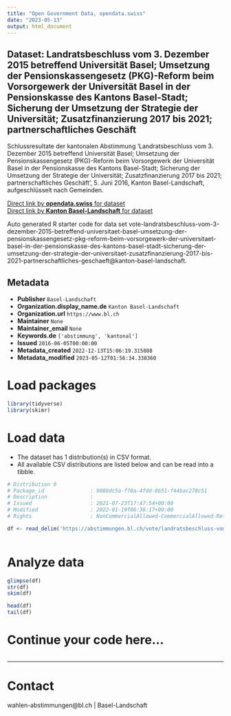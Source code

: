 ```yaml
---
title: "Open Government Data, opendata.swiss"
date: "2023-05-13"
output: html_document
---
```


## Dataset: Landratsbeschluss vom 3. Dezember 2015 betreffend Universität Basel; Umsetzung der Pensionskassengesetz (PKG)-Reform beim Vorsorgewerk der Universität Basel in der Pensionskasse des Kantons Basel-Stadt; Sicherung der Umsetzung der Strategie der Universität; Zusatzfinanzierung 2017 bis 2021; partnerschaftliches Geschäft

Schlussresultate der kantonalen Abstimmung 'Landratsbeschluss vom 3. Dezember 2015 betreffend Universität Basel; Umsetzung der Pensionskassengesetz (PKG)-Reform beim Vorsorgewerk der Universität Basel in der Pensionskasse des Kantons Basel-Stadt; Sicherung der Umsetzung der Strategie der Universität; Zusatzfinanzierung 2017 bis 2021; partnerschaftliches Geschäft', 5. Juni 2016, Kanton Basel-Landschaft, aufgeschlüsselt nach Gemeinden.

[Direct link by **opendata.swiss** for dataset](https://opendata.swiss/de/dataset/landratsbeschluss-vom-3-dezember-2015-betreffend-universitat-basel-umsetzung-der-pensionskassen)<br>
[Direct link by **Kanton Basel-Landschaft** for dataset](https://abstimmungen.bl.ch/vote/landratsbeschluss-vom-3-dezember-2015-betreffend-universitaet-basel-umsetzung-der-pensionskassengesetz-pkg-reform-beim-vorsorgewerk-der-universitaet-basel-in-der-pensionskasse-des-kantons-basel-stadt-sicherung-der-umsetzung-der-strategie-der-universitaet-zusatzfinanzierung-2017-bis-2021-partnerschaftliches-geschaeft/data)

Auto generated R starter code for data set vote-landratsbeschluss-vom-3-dezember-2015-betreffend-universitaet-basel-umsetzung-der-pensionskassengesetz-pkg-reform-beim-vorsorgewerk-der-universitaet-basel-in-der-pensionskasse-des-kantons-basel-stadt-sicherung-der-umsetzung-der-strategie-der-universitaet-zusatzfinanzierung-2017-bis-2021-partnerschaftliches-geschaeft@kanton-basel-landschaft.

## Metadata

- **Publisher** `Basel-Landschaft`
- **Organization.display_name.de** `Kanton Basel-Landschaft`
- **Organization.url** `https://www.bl.ch`
- **Maintainer** `None`
- **Maintainer_email** `None`
- **Keywords.de** `['abstimmung', 'kantonal']`
- **Issued** `2016-06-05T00:00:00`
- **Metadata_created** `2022-12-13T15:06:19.315888`
- **Metadata_modified** `2023-05-12T01:56:34.338360`


# Load packages

```r

library(tidyverse)
library(skimr)

```

# Load data

-   The dataset has 1 distribution(s) in CSV format.
-   All available CSV distributions are listed below and can be read into a tibble.

```r

# Distribution 0
# Package_id               : 9080dc5a-f70a-4fdd-8651-f44bac278c51
# Description              : 
# Issued                   : 2021-07-23T17:47:54+00:00
# Modified                 : 2022-01-19T06:36:17+00:00
# Rights                   : NonCommercialAllowed-CommercialAllowed-ReferenceRequired

df <- read_delim('https://abstimmungen.bl.ch/vote/landratsbeschluss-vom-3-dezember-2015-betreffend-universitaet-basel-umsetzung-der-pensionskassengesetz-pkg-reform-beim-vorsorgewerk-der-universitaet-basel-in-der-pensionskasse-des-kantons-basel-stadt-sicherung-der-umsetzung-der-strategie-der-universitaet-zusatzfinanzierung-2017-bis-2021-partnerschaftliches-geschaeft/data-csv')



```

# Analyze data

```r

glimpse(df)
str(df)
skim(df)

head(df)
tail(df)

```

# Continue your code here...

```r

```

------------------------------------------------------------------------

# Contact

wahlen-abstimmungen@bl.ch | Basel-Landschaft
